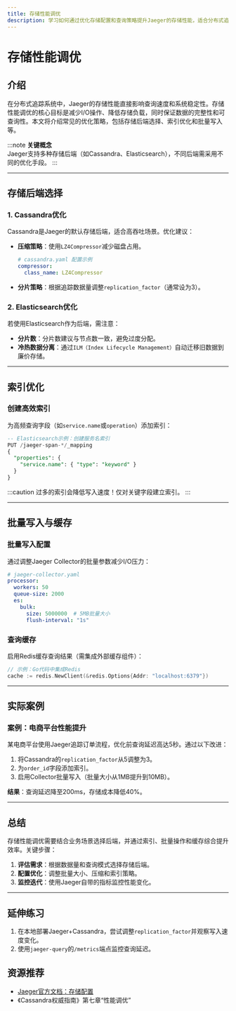 ```yaml
---
title: 存储性能调优
description: 学习如何通过优化存储配置和查询策略提升Jaeger的存储性能，适合分布式追踪系统的初学者。
---
```


# 存储性能调优

## 介绍

在分布式追踪系统中，Jaeger的存储性能直接影响查询速度和系统稳定性。存储性能调优的核心目标是减少I/O操作、降低存储负载，同时保证数据的完整性和可查询性。本文将介绍常见的优化策略，包括存储后端选择、索引优化和批量写入等。

:::note
**关键概念**  
Jaeger支持多种存储后端（如Cassandra、Elasticsearch），不同后端需采用不同的优化手段。
:::

---

## 存储后端选择

### 1. Cassandra优化
Cassandra是Jaeger的默认存储后端，适合高吞吐场景。优化建议：
- **压缩策略**：使用`LZ4Compressor`减少磁盘占用。
  ```yaml
  # cassandra.yaml 配置示例
  compressor:
    class_name: LZ4Compressor
  ```
- **分片策略**：根据追踪数据量调整`replication_factor`（通常设为3）。

### 2. Elasticsearch优化
若使用Elasticsearch作为后端，需注意：
- **分片数**：分片数建议与节点数一致，避免过度分配。
- **冷热数据分离**：通过`ILM（Index Lifecycle Management）`自动迁移旧数据到廉价存储。

---

## 索引优化

### 创建高效索引
为高频查询字段（如`service.name`或`operation`）添加索引：
```sql
-- Elasticsearch示例：创建服务名索引
PUT /jaeger-span-*/_mapping
{
  "properties": {
    "service.name": { "type": "keyword" }
  }
}
```

:::caution
过多的索引会降低写入速度！仅对关键字段建立索引。
:::

---

## 批量写入与缓存

### 批量写入配置
通过调整Jaeger Collector的批量参数减少I/O压力：
```yaml
# jaeger-collector.yaml
processor:
  workers: 50
  queue-size: 2000
  es:
    bulk:
      size: 5000000  # 5MB批量大小
      flush-interval: "1s"
```

### 查询缓存
启用Redis缓存查询结果（需集成外部缓存组件）：
```go
// 示例：Go代码中集成Redis
cache := redis.NewClient(&redis.Options{Addr: "localhost:6379"})
```

---

## 实际案例

### 案例：电商平台性能提升
某电商平台使用Jaeger追踪订单流程，优化前查询延迟高达5秒。通过以下改进：
1. 将Cassandra的`replication_factor`从5调整为3。
2. 为`order_id`字段添加索引。
3. 启用Collector批量写入（批量大小从1MB提升到10MB）。

**结果**：查询延迟降至200ms，存储成本降低40%。

---

## 总结

存储性能调优需要结合业务场景选择后端，并通过索引、批量操作和缓存综合提升效率。关键步骤：
1. **评估需求**：根据数据量和查询模式选择存储后端。
2. **配置优化**：调整批量大小、压缩和索引策略。
3. **监控迭代**：使用Jaeger自带的指标监控性能变化。

---

## 延伸练习
1. 在本地部署Jaeger+Cassandra，尝试调整`replication_factor`并观察写入速度变化。
2. 使用`jaeger-query`的`/metrics`端点监控查询延迟。

## 资源推荐
- [Jaeger官方文档：存储配置](https://www.jaegertracing.io/docs/latest/deployment/#storage-backends)
- 《Cassandra权威指南》第七章“性能调优”
